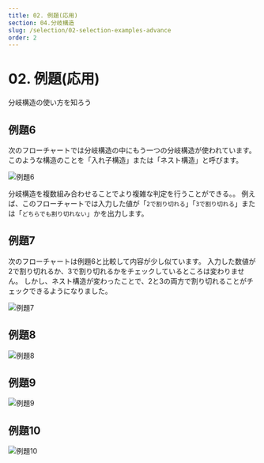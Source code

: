 ```yaml
---
title: 02. 例題(応用)
section: 04.分岐構造
slug: /selection/02-selection-examples-advance
order: 2
---
```



# 02. 例題(応用)

<p className="goal">分岐構造の使い方を知ろう</p>

## 例題6

次のフローチャートでは分岐構造の中にもう一つの分岐構造が使われています。
このような構造のことを「入れ子構造」または「ネスト構造」と呼びます。

![例題6](./selection-example-006.svg)

<Question question = "変数 number = 17 の場合の実行結果" opened="true">
    <Answer
        imgSrc = "./selection-example-006_3.svg"
        answer = "どちらも割り切れない"
    />
</Question>

分岐構造を複数組み合わせることでより複雑な判定を行うことができる。。
例えば、このフローチャートでは入力した値が「```2で割り切れる```」「```3で割り切れる```」または「```どちらでも割り切れない```」かを出力します。

<Question question = "変数 number = 6 の場合の実行結果" opened="true">
    <Answer
        imgSrc = "./selection-example-006_1.svg"
        answer = "2で割り切れる"
    />
</Question>

<Question question = "変数 number = 27 の場合の実行結果" opened="true">
    <Answer
        imgSrc = "./selection-example-006_2.svg"
        answer = "3で割り切れる"
    />
</Question>

## 例題7

次のフローチャートは例題6と比較して内容が少し似ています。
入力した数値が2で割り切れるか、3で割り切れるかをチェックしているところは変わりません。
しかし、ネスト構造が変わったことで、2と3の両方で割り切れることがチェックできるようになりました。

![例題7](./selection-example-007.svg)

<Question question = "変数 number = 10 の場合の実行結果" opened="true">
    <Answer
        imgSrc = "./selection-example-007_2.svg"
        answer = "2で割り切れる"
    />
</Question>

<Question question = "変数 number = 12 の場合の実行結果" opened="true">
    <Answer
        imgSrc = "./selection-example-007_1.svg"
        answer = "2と3で割り切れる"
    />
</Question>

<Question question = "変数 number = 9 の場合の実行結果" opened="true">
    <Answer
        imgSrc = "./selection-example-007_3.svg"
        answer = ""
    />
</Question>

## 例題8

![例題8](./selection-example-008.svg)

<Question question = "変数 a = 20, b = 12 の場合の実行結果" opened="true">
    <Answer
        imgSrc = "./selection-example-008_2.svg"
        answer = "aはbより大きい"
    />
</Question>

<Question question = "変数 a = 5, b = 5 の場合の実行結果" opened="true">
    <Answer
        imgSrc = "./selection-example-008_1.svg"
        answer = "aはbと等しい"
    />
</Question>

<Question question = "変数 a = 27, b = 31 の場合の実行結果" opened="true">
    <Answer
        imgSrc = "./selection-example-008_3.svg"
        answer = "aはbより小さい"
    />
</Question>

## 例題9

![例題9](./selection-example-009.svg)

<Question question = "変数 number = 0 の場合の実行結果" opened="true">
    <Answer
        imgSrc = "./selection-example-009_2.svg"
        answer = "0です"
    />
</Question>

<Question question = "変数 number = -8 の場合の実行結果" opened="true">
    <Answer
        imgSrc = "./selection-example-009_1.svg"
        answer =
            "負数
            偶数"
    />
</Question>

<Question question = "変数 number = 14 の場合の実行結果" opened="true">
    <Answer
        imgSrc = "./selection-example-009_3.svg"
        answer =
            "正数
            偶数"
    />
</Question>

<Question question = "変数 number = 13 の場合の実行結果" opened="true">
    <Answer
        imgSrc = "./selection-example-009_5.svg"
        answer =
            "正数
            奇数"
    />
</Question>

<Question question = "変数 number = -9 の場合の実行結果" opened="true">
    <Answer
        imgSrc = "./selection-example-009_4.svg"
        answer =
            "負数
            奇数"
    />
</Question>

## 例題10

![例題10](./selection-example-010.svg)

<Question question = "変数 a = 17, b = 3 の場合の実行結果" opened="true">
    <Answer
        imgSrc = "./selection-example-010_2.svg"
        answer = "5"
    />
</Question>

<Question question = "変数 a = 15, b = 0 の場合の実行結果" opened="true">
    <Answer
        imgSrc = "./selection-example-010_1.svg"
        answer = "0除算はできません"
    />
</Question>

<Question question = "変数 a = 0, b = 4 の場合の実行結果" opened="true">
    <Answer
        imgSrc = "./selection-example-010_2.svg"
        answer = "0"
    />
</Question>
